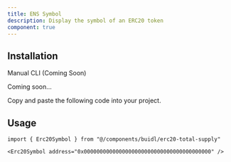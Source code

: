 ```yaml
---
title: ENS Symbol
description: Display the symbol of an ERC20 token
component: true
---
```


<ComponentPreview
  name="erc20-total-supply-demo"
  className="[&_.preview>[data-orientation=vertical]]:sm:max-w-[70%]"
/>

## Installation

<Tabs defaultValue="manual">

<TabsList>
  <TabsTrigger value="manual">Manual</TabsTrigger>
  <TabsTrigger disabled={true} value="cli">
    CLI (Coming Soon)
  </TabsTrigger>
</TabsList>

<TabsContent value="cli">

<Steps>

<Step>Coming soon...</Step>

</Steps>

</TabsContent>

<TabsContent value="manual">

<Steps>

<Step>Copy and paste the following code into your project.</Step>

<ComponentSource name="erc20-total-supply" />

</Steps>

</TabsContent>

</Tabs>

## Usage

```tsx
import { Erc20Symbol } from "@/components/buidl/erc20-total-supply"
```

```tsx
<Erc20Symbol address="0x0000000000000000000000000000000000000000" />
```
